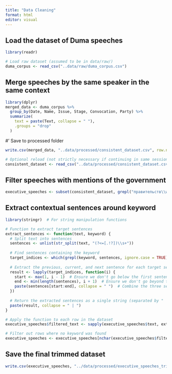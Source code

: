 ```yaml
---
title: "Data Cleaning"
format: html
editor: visual
---
```


## Load the dataset of Duma speeches

```r
library(readr)

# Load raw dataset (assumed to be in data/raw/)
duma_corpus <- read_csv("..data/raw/duma_corpus.csv")
```

## Merge speeches by the same speaker in the same context

```r
library(dplyr)
merged_data <- duma_corpus %>%
  group_by(Date, Name, Issue, Stage, Convocation, Party) %>%
  summarize(
    text = paste(Text, collapse = " "),  
    .groups = "drop"  
  )
```

\#' Save to processed folder

```r
write.csv(merged_data, "..data/processed/consistent_dataset.csv", row.names = FALSE)

# Optional reload (not strictly necessary if continuing in same session)
consistent_dataset <- read_csv("..data/processed/consistent_dataset.csv")
```

## Filter speeches with mentions of the government

```r
executive_speeches <- subset(consistent_dataset, grepl("правительств\\w*", text, ignore.case = TRUE))
```

## Extract contextual sentences around keyword

```r
library(stringr)  # For string manipulation functions

# Function to extract target sentences
extract_sentences <- function(text, keyword) {
  # Split text into sentences
  sentences <- unlist(str_split(text, "(?<=[.!?])\\s+"))
  
  # Find sentences containing the keyword
  target_indices <- which(grepl(keyword, sentences, ignore.case = TRUE))
  
  # Extract the previous, current, and next sentence for each target sentence
  result <- lapply(target_indices, function(i) {
    start <- max(1, i - 1)  # Ensure we don't go below the first sentence
    end <- min(length(sentences), i + 1)  # Ensure we don't go beyond the last sentence
    paste(sentences[start:end], collapse = " ")  # Combine the three sentences
  })
  
  # Return the extracted sentences as a single string (separated by " | " if multiple occurrences)
  paste(result, collapse = " | ")
}

# Apply the function to each row in the dataset
executive_speeches$filtered_text <- sapply(executive_speeches$text, extract_sentences, keyword = "правительств\\w*")

# Filter out rows where no keyword was found
executive_speeches <- executive_speeches[nchar(executive_speeches$filtered_text) > 0, ]
```

## Save the final trimmed dataset

```r
write.csv(executive_speeches, "../data/processed/executive_speeches_trimmed.csv", row.names = FALSE)
```